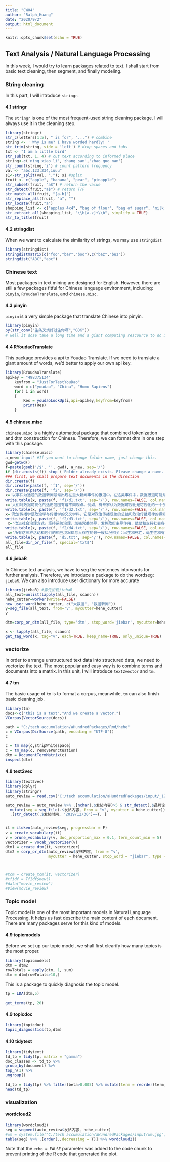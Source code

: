 ---
title: "CW04"
author: "Ralph_Huang"
date: "2020/9/2"
output: html_document
---

```{r setup, include=FALSE}
knitr::opts_chunk$set(echo = TRUE)
```

## Text Analysis / Natural Language Processing

In this week, I would try to learn packages related to text. I shall start from basic text cleaning, then segment, and finally modeling.

### String cleaning

In this part, I will introduce `stringr`.

#### 4.1 stringr
The `stringr` is one of the most frequent-used string cleaning package. I will always use it in the cleaning step.

```{r stringr}
library(stringr)
str_c(letters[1:5], " is for", "...") # combine
string <- ' Why is me? I have worded hardly! '
str_trim(string, side = 'left') # drop spaces and tabs
txt <- "I am a little bird"
str_sub(txt, 1, 4) # cut text according to informed place
string<-c('ning xiao li','zhang san','zhao guo nan')
str_count(string,'i') # count pattern frequency
val <- "abc,123,234,iuuu"
s1<-str_split(val, ","); s1 #split
fruit <- c("apple", "banana", "pear", "pinapple") 
str_subset(fruit, "a$") # return the value
str_detect(fruit,"a$") # return T/F
str_match_all(fruit, "[a-b]")
str_replace_all(fruit, "a", "")
str_locate(fruit,"a")
shopping_list <- c("apples 4x4", "bag of flour", "bag of sugar", "milk x2") 
str_extract_all(shopping_list, "\\b[a-z]+\\b", simplify = TRUE) 
str_to_title(fruit)
```

#### 4.2 stringdist

When we want to calculate the similarity of strings, we may use `stringdist`

```{r}
library(stringdist)
stringdistmatrix(c("foo","bar","boo"),c("baz","buz"))
stringdist("ABC","abc")
```

### Chinese text

Most packages in text mining are designed for English. However, there are still a few packages fitful for Chinese language environment, including: `pinyin`, `RYoudaoTranslate`, and `chinese.misc`.

#### 4.3 pinyin

`pinyin` is a very simple package that translate Chinese into pinyin.

```{r pinyin, warning=FALSE}
library(pinyin)
py(str_conv("生条叉烧好过生你啊","GBK"))
# well it dose take a long time and a giant computing rescource to do it
```

#### 4.4 RYoudaoTranslate

This package provides a api to Youdao Translate. If we need to translate a giant amount of words, we'd better to apply our own api key.

```{r warning=FALSE}
library(RYoudaoTranslate)
apikey = "498375134"
	keyfrom = "JustForTestYouDao"
	word = c("youdao", "China", "Homo Sapiens")
	for( i in word)
	{
		Res = youdaoLookUp(i,api=apikey,keyfrom=keyfrom)
		print(Res)
	}


```

#### 4.5 chinese.misc

`chinese.misc` is a highly automatical package that combined tokenization and dtm construction for Chinese. Therefore, we can format dtm in one step with this package.

```{r warning=FALSE}
library(chinese.misc)
a_new='input' #If you want to change folder name, just change this.
gwd=getwd()
f=paste(gsub('/$', '', gwd), a_new, sep='/')
if (dir.exists(f)) stop ('Folder already exists. Please change a name.')
### first, we shall prepare text documents in the direction
dir.create(f)
dir.create(paste(f, 'f1', sep='/'))
dir.create(paste(f, 'f2', sep='/'))
x='以事件为选题的数据新闻最常出现在重大新闻事件的报道中。在这类事件中，数据报道可能是媒体精心制作的报道主体，也可能是媒体对事件的整个专题报道中的一个有机组成部分。可预见的重大新闻事件一般多指会议、活动、庆典或赛事，媒体可以把较为充足的时间投入到选题策划中。除了可预见的重大新闻事件以外，更多此类数据新闻的选题是突发新闻事件。近年来，越来越多的媒体将数据新闻运用于突发新闻事件的报道中，大量数据资源的整合和运用为此类新闻报道增添了更多科学性。'
write.table(x, paste(f, 'f1/d1.txt', sep='/'), row.names=FALSE, col.names=FALSE, quote=FALSE, fileEncoding='UTF-8')
x='人们对数据可视化的适用范围有着不同观点。例如，有专家认为数据可视化是可视化的一个子类目，主要处理统计图形、抽象的地理信息或概念型的空间数据。现代的主流观点将数据可视化看成传统的科学可视化和信息可视化的泛称，即处理对象可以是任意数据类型、任意数据特性，以及异构异质数据的组合。大数据时代的数据复杂性更高，如数据的流模式获取、非结构化、语义的多重性等。'
write.table(x, paste(f, 'f1/d2.txt', sep='/'), row.names=FALSE, col.names=FALSE, quote=FALSE, fileEncoding='UTF-8')
x='政治传播学是政治学与传播学的交叉学科，它是对政治传播现象的总结和政治传播规律的探索和运用，它包括政治传播的结构、功能、本质及技巧等方方面面。它的研究范围包括：政治传播行为，即政治传播的主体、客体及他们之间的相互关系体系；政治传播内容，即对政治的信息处理体系；政治传播途径，即政治符号和传播媒介体系；政治传播环境，即政治传播与相关社会现象；政治传播形态，即政治传播本体的形貌或表现体系。'
write.table(x, paste(f, 'f2/d3.txt', sep='/'), row.names=FALSE, col.names=FALSE, quote=FALSE, fileEncoding='GB18030')
 x='改进社会治理方式。坚持系统治理，加强党委领导，发挥政府主导作用，鼓励和支持社会各方面参与，实现政府治理和社会自我调节、居民自治良性互动。坚持依法治理，加强法治保障，运用法治思维和法治方式化解社会矛盾。坚持综合治理，强化道德约束，规范社会行为，调节利益关系，协调社会关系，解决社会问题。坚持源头治理，标本兼治、重在治本，以网格化管理、社会化服务为方向，健全基层综合服务管理平台，及时反映和协调人民群众各方面各层次利益诉求。'
write.table(x, paste(f, 'f2/d4.txt', sep='/'), row.names=FALSE, col.names=FALSE, quote=FALSE, fileEncoding='GB18030')
 x='所有这三种活动和它们的相应境况都与人存在的最一般状况相关：出生和死亡，诞生性和有死性。劳动不仅确保了个体生存，而且保证了类生命的延续。工作和它的产物——人造物品，为有死者生活的空虚无益和人寿的短促易逝赋予了一种持久长存的尺度。而行动，就它致力于政治体的创建和维护而言，为记忆，即为历史创造了条件。'
write.table(x, paste(f, 'd5.txt', sep='/'), row.names=FALSE, col.names=FALSE, quote=FALSE, fileEncoding='UTF-8')
all_file=dir_or_file(f, special='txt$')
all_file

```
#### 4.6 jiebaR

In Chinese text analysis, we have to seg the sentences into words for further analysis. Therefore, we introduce a package to do the wordseg: `jiebaR`. We can also introduce user dictionary for more accurate 

```{r}
library(jiebaR) #需先加载jiebaR
all_text=unlist(lapply(all_file, scancn))
hehe_cutter=worker(write=FALSE) 
new_user_word(hehe_cutter, c("大数据", "数据新闻"))
y=seg_file(all_text, from='v', mycutter=hehe_cutter)
y
```

```{r }
dtm=corp_or_dtm(all_file, type='dtm', stop_word='jiebar', mycutter=hehe_cutter) 

```
```{r}
x <- lapply(all_file, scancn)
get_tag_word(x, tag="v", each=TRUE, keep_name=TRUE, only_unique=TRUE)
```

### vectorize

In order to arrange unstructured text data into structured data, we need to vectorize the text. The most popular and easy way is to combine terms and documents into a matrix.
In this unit, I will introduce `text2vector` and `tm`.

#### 4.7 tm
The basic usage of `tm` is to format a corpus, meanwhile, `tm` can also finish basic cleaning job.

```{r}
library(tm)
docs<-c("this is a text","And we create a vector.")
VCorpus(VectorSource(docs))

path = "C:/tech accumulation/aHundredPackages/Rmd/hehe"
c = VCorpus(DirSource(path, encoding = "UTF-8"))
c

c = tm_map(c,stripWhitespace)
c = tm_map(c, removePunctuation)
dtm = DocumentTermMatrix(c)
inspect(dtm)

```

#### 4.8 text2vec

```{r warning=FALSE}
library(text2vec)
library(dplyr)
library(stringr)
auto_review = read.csv("C:/tech accumulation/aHundredPackages/input/_12.csv", sep = "\t")

auto_review = auto_review %>% .[nchar(.$发帖内容)>5 & str_detect(.$品牌论坛名,"车主群")==F,] %>% 
  mutate(seg = seg_file(.$发帖内容, from = "v", mycutter = hehe_cutter)) %>% 
  .[str_detect(.$发帖时间, "2019/12/30")==T, ]


it = itoken(auto_review$seg, progressbar = F)
v = create_vocabulary(it)
v = prune_vocabulary(v, doc_proportion_max = 0.1, term_count_min = 5)
vectorizer = vocab_vectorizer(v)
dtm1 = create_dtm(it, vectorizer)
dtm2 = corp_or_dtm(auto_review$发帖内容, from = "v",
                   mycutter = hehe_cutter, stop_word = "jiebar", type = "dtm")



#tcm = create_tcm(it, vectorizer)
#tfidf = TfIdf$new()
#data("movie_review")
#View(movie_review)
```

### Topic model

Topic model is one of the most important models in Natural Language Processing. It helps us fast describe the main content of each document. There are many packages serve for this kind of models.

#### 4.9 topicmodels

Before we set up our topic model, we shall first clearify how many topics is the most proper. 

```{r topic_num}
library(topicmodels)
dtm = dtm2
rowTotals = apply(dtm, 1, sum)
dtm = dtm[rowTotals>10,]
```

This is a package to quickly diagnosis the topic model.

```{r}
tp = LDA(dtm,5)

get_terms(tp, 20)

```

#### 4.9 topicdoc

```{r topicdoc}
library(topicdoc)
topic_diagnostics(tp,dtm)
```

#### 4.10 tidytext

```{r}
library(tidytext)
td_tp = tidy(tp, matrix = "gamma")
doc_classes <- td_tp %>%
group_by(document) %>%
top_n(1) %>%
ungroup()
```

```{r}
td_tp = tidy(tp) %>% filter(beta>0.005) %>% mutate(term = reorder(term, beta))
head(td_tp)
```

### visualization

#### wordcloud2

```{r}
library(wordcloud2)
seg = segment(auto_review$发帖内容, hehe_cutter)
#wm = system.file("C:/tech accumulation/aHundredPackages/input/wm.jpg",package = "wordcloud2")
table(seg) %>% .[order(.,decreasing = T)] %>% wordcloud2()
```


Note that the `echo = FALSE` parameter was added to the code chunk to prevent printing of the R code that generated the plot.

